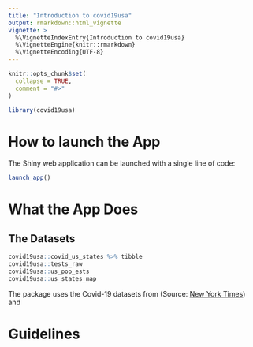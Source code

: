 ```yaml
---
title: "Introduction to covid19usa"
output: rmarkdown::html_vignette
vignette: >
  %\VignetteIndexEntry{Introduction to covid19usa}
  %\VignetteEngine{knitr::rmarkdown}
  %\VignetteEncoding{UTF-8}
---
```


```r
knitr::opts_chunk$set(
  collapse = TRUE,
  comment = "#>"
)
```

```r
library(covid19usa)
```

# How to launch the App

The Shiny web application can be launched with a single line of code:

```r
launch_app()
```

# What the App Does

## The Datasets

```r
covid19usa::covid_us_states %>% tibble
covid19usa::tests_raw
covid19usa::us_pop_ests
covid19usa::us_states_map
```

The package uses the Covid-19 datasets from (Source: [New York Times](https://github.com/nytimes/covid-19-data)) and 

# Guidelines 





